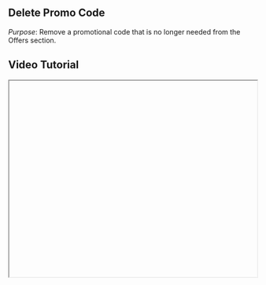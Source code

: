 


<div className="mdx-content">

## Delete Promo Code

 

*Purpose*: Remove a promotional code that is no longer needed from the Offers section.

## Video Tutorial



<iframe
  width="100%"
  height="400"
  title="Delete Promo Code Tutorial"
  allowFullScreen
  className="rounded-lg"
/>

---

## Steps:



❶ **Navigate to Offers > Promo Code**  
Go to the **Offers** section in the left sidebar and select **Promo Code**.

❷ **Click the 3-dot Menu**  
For the promo code you wish to delete, click on the **3-dot menu** beside it.

❸ **Confirm Deletion**  
Select **Delete**, and confirm the action in the **pop-up prompt** to permanently remove the promo code.

---

**Tip for First-Time Users**:  
Be cautious before deleting a promo code, as this action cannot be undone.

<div className="space-y-4 mt-6">

<div className="my-10 border-t border-gray-200" />

## More questions about this


</div>
<div className="space-y-4 mt-6">
  <details className="bg-white rounded-md p-4 border border-gray-300">
  <summary
    className="font-medium text-base text-gray-900"
    style={{
      backgroundColor: 'transparent',
      outline: 'none',
      cursor: 'pointer',
      userSelect: 'none',
      listStyle: 'none',
    }}
  >Can I recover a deleted promo code?</summary>
   <p className="mt-2 text-sm text-gray-700">
      No, once deleted, a promo code cannot be recovered. You may need to recreate it manually.
    </p>
  </details>

  <details className="bg-white rounded-md p-4 border border-gray-300">
  <summary
    className="font-medium text-base text-gray-900"
    style={{
      backgroundColor: 'transparent',
      outline: 'none',
      cursor: 'pointer',
      userSelect: 'none',
      listStyle: 'none',
    }}
  >Will this affect existing bookings?</summary>
    <p className="mt-2 text-sm text-gray-700">
      If a client has already used the promo code for a booking, that booking remains unaffected.
    </p>
  </details>
</div>
</div>

---

<div className="space-y-4 mt-6">

<div className="my-10 border-t border-gray-200" />

<div className="mdx-content mt-10">

Was this article helpful?

<div style={{ display: 'flex', gap: '1rem' }}>
  <button style={{ padding: '0.5rem', borderRadius: '9999px', backgroundColor: '#f0f0f0' }}>
    👍
  </button>
  <button style={{ padding: '0.5rem', borderRadius: '9999px', backgroundColor: '#f0f0f0' }}>
    👎
  </button>
</div>
</div>

---
</div>
